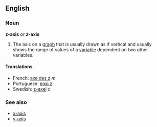 ==English==
===Noun===
'''z-axis''' ''or'' '''''z''-axis'''

#The axis on a [[graph]] that is usually drawn as if vertical and usually shows the range of values of a [[variable]] dependent on two other variables.

====Translations====
*French: [[axe des z]] ''m''
*Portuguese: [[eixo z]]
*Swedish: [[z-axel]] ''c''

===See also===
*[[x-axis]]
*[[y-axis]]